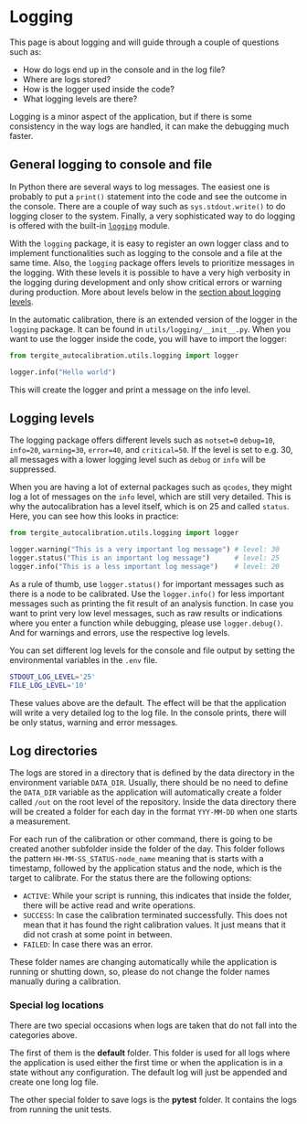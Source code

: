 # Logging

This page is about logging and will guide through a couple of questions such as:

- How do logs end up in the console and in the log file?
- Where are logs stored?
- How is the logger used inside the code?
- What logging levels are there?

Logging is a minor aspect of the application, but if there is some consistency in the way logs are handled, it can make the debugging much faster.

## General logging to console and file
In Python there are several ways to log messages.
The easiest one is probably to put a `print()` statement into the code and see the outcome in the console.
There are a couple of way such as `sys.stdout.write()` to do logging closer to the system.
Finally, a very sophisticated way to do logging is offered with the built-in [`logging`](https://docs.python.org/3/library/logging.html) module.

With the `logging` package, it is easy to register an own logger class and to implement functionalities such as logging to the console and a file at the same time.
Also, the `logging` package offers levels to prioritize messages in the logging.
With these levels it is possible to have a very high verbosity in the logging during development and only show critical errors or warning during production.
More about levels below in the [section about logging levels](#logging-levels).

In the automatic calibration, there is an extended version of the logger in the `logging` package.
It can be found in `utils/logging/__init__.py`.
When you want to use the logger inside the code, you will have to import the logger:

```python
from tergite_autocalibration.utils.logging import logger

logger.info("Hello world")
```
This will create the logger and print a message on the info level.

## Logging levels
The logging package offers different levels such as `notset=0` `debug=10`, `info=20`, `warning=30`, `error=40`, and `critical=50`.
If the level is set to e.g. 30, all messages with a lower logging level such as `debug` or `info` will be suppressed.

When you are having a lot of external packages such as `qcodes`, they might log a lot of messages on the `info` level, which are still very detailed.
This is why the autocalibration has a level itself, which is on 25 and called `status`.
Here, you can see how this looks in practice:
```python
from tergite_autocalibration.utils.logging import logger

logger.warning("This is a very important log message") # level: 30
logger.status("This is an important log message")      # level: 25
logger.info("This is a less important log message")    # level: 20
```

As a rule of thumb, use `logger.status()` for important messages such as there is a node to be calibrated.
Use the `logger.info()` for less important messages such as printing the fit result of an analysis function.
In case you want to print very low level messages, such as raw results or indications where you enter a function while debugging, please use `logger.debug()`.
And for warnings and errors, use the respective log levels.

You can set different log levels for the console and file output by setting the environmental variables  in the `.env` file.
```bash
STDOUT_LOG_LEVEL='25'
FILE_LOG_LEVEL='10'
```
These values above are the default.
The effect will be that the application will write a very detailed log to the log file.
In the console prints, there will be only status, warning and error messages.

## Log directories
The logs are stored in a directory that is defined by the data directory in the environment variable `DATA_DIR`.
Usually, there should be no need to define the `DATA_DIR` variable as the application will automatically create a folder called `/out` on the root level of the repository.
Inside the data directory there will be created a folder for each day in the format `YYY-MM-DD` when one starts a measurement.

For each run of the calibration or other command, there is going to be created another subfolder inside the folder of the day.
This folder follows the pattern `HH-MM-SS_STATUS-node_name` meaning that is starts with a timestamp, followed by the application status and the node, which is the target to calibrate.
For the status there are the following options:

- `ACTIVE`: While your script is running, this indicates that inside the folder, there will be active read and write operations.
- `SUCCESS`: In case the calibration terminated successfully. This does not mean that it has found the right calibration values. It just means that it did not crash at some point in between.
- `FAILED`: In case there was an error.

These folder names are changing automatically while the application is running or shutting down, so, please do not change the folder names manually during a calibration.

### Special log locations
There are two special occasions when logs are taken that do not fall into the categories above.

The first of them is the **default** folder.
This folder is used for all logs where the application is used either the first time or when the application is in a state without any configuration.
The default log will just be appended and create one long log file.

The other special folder to save logs is the **pytest** folder.
It contains the logs from running the unit tests.
